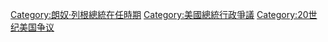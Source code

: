 [[Category:朗奴·列根總統在任時期|Category:朗奴·列根總統在任時期]]
[[Category:美國總統行政爭議|Category:美國總統行政爭議]]
[[Category:20世纪美国争议|Category:20世纪美国争议]]